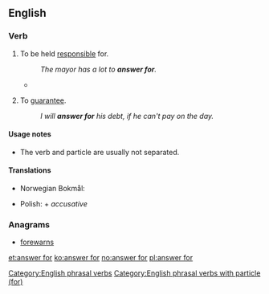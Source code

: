 ==English==

===Verb===
{{head|en|verb|head=[[answer]] for}}

# {{context|transitive|lang=en}} To be held [[responsible]] for.
#: ''The mayor has a lot to '''answer for'''.''
#*{{quote-journal|year=2007|date=September|volume=197|issue=6|page=26|title=The Faculty 'Problem'|author=Wilson D Miscamble|journal=America|passage=Duffy dared to think that Queen Elizabeth I has a few things '''for''' which to '''answer'''}}
# {{context|transitive|lang=en}} To [[guarantee]].
#: ''I will '''answer for''' his debt, if he can't pay on the day.''

====Usage notes====
* The verb and particle are usually not separated.

====Translations====
{{trans-top|to be held responsible for}}
* Norwegian Bokmål: {{t+|no|svare for}}
{{trans-mid}}
* Polish: {{t+|pl|odpowiadać|alt=odpowiadać za}} + ''accusative''
{{trans-bottom}}

===Anagrams===
* [[forewarns#English|forewarns]]

[[Category:English phrasal verbs]]
[[Category:English phrasal verbs with particle (for)]]

[[et:answer for]]
[[ko:answer for]]
[[no:answer for]]
[[pl:answer for]]
